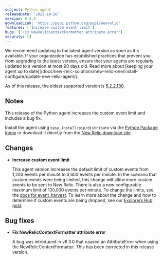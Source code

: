 ```yaml
---
subject: Python agent
releaseDate: '2022-10-26'
version: 8.4.0
downloadLink: 'https://pypi.python.org/pypi/newrelic'
features: ['Increase custom event limit']
bugs: ['Fix NewRelicContextFormatter attribute error']
security: []
---
```


<Callout variant="important">
We recommend updating to the latest agent version as soon as it's available. If your organization has established practices that prevent you from upgrading to the latest version, ensure that your agents are regularly updated to a version at most 90 days old. Read more about [keeping your agent up to date](/docs/new-relic-solutions/new-relic-one/install-configure/update-new-relic-agent/).

As of this release, the oldest supported version is [5.2.2.130](https://docs.newrelic.com/docs/release-notes/agent-release-notes/python-release-notes/python-agent-522130).
</Callout>

## Notes

This release of the Python agent increases the custom event limit and includes a bug fix.

Install the agent using `easy_install/pip/distribute` via the [Python Package Index](https://pypi.python.org/pypi/newrelic) or download it directly from the [New Relic download site](http://download.newrelic.com/python_agent/release).

## Changes

* **Increase custom event limit**

  This agent version increases the default limit of custom events from 1,200 events per minute to 3,600 events per minute. In the scenario that custom events were being limited, this change will allow more custom events to be sent to New Relic. There is also a new configurable maximum limit of 100,000 events per minute. To change the limits, see the [docs for event_harvest](https://docs.newrelic.com/docs/apm/agents/python-agent/configuration/python-agent-configuration/#harvest-limits-custom-event-data). To learn more about the change and how to determine if custom events are being dropped, see our [Explorers Hub post](https://discuss.newrelic.com/t/send-more-custom-events-with-the-latest-apm-agents/190497).

## Bug fixes

* **Fix NewRelicContextFormatter attribute error**

  A bug was introduced in v8.3.0 that caused an AttributeError when using the NewRelicContextFormatter. This has been corrected in this release version.
